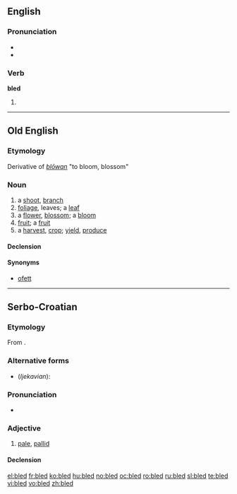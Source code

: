 ==English==

===Pronunciation===
* {{IPA|/ˈbled/}}
* {{rhymes|ɛd}}

===Verb===
'''bled'''

# {{past of|[[bleed]]}}

----

==Old English==

===Etymology===
Derivative of ''[[blowan|blōwan]]'' "to bloom, blossom"

===Noun===
{{infl|ang|noun|cat=nouns|head=blēd|g=f}}

# a [[shoot]], [[branch]]
# [[foliage]], leaves; a [[leaf]]
# a [[flower]], [[blossom]]; a [[bloom]]
# [[fruit]]; a [[fruit]]
# a [[harvest]], [[crop]]; [[yield]], [[produce]]

====Declension====
{{ang-decl-noun|blēd|blēda|blēde|blēda|blēde|blēda|blēde|blēdum}}

====Synonyms====
* [[ofett]]

----

==Serbo-Croatian==

===Etymology===
From {{proto|Slavic|blědъ|lang=sh}}.

===Alternative forms===
* (''Ijekavian''): {{l|sh|blijed|blijȇd}}

===Pronunciation===
* {{IPA|/blêːd/|lang=sh}}

===Adjective===
{{sh-adjective|head=blȇd|def=bledi|def_a=blȇdī|comp=bleđi|comp_a=blȅđī|r|блед|бле̑д}}

# [[pale]], [[pallid]]

====Declension====
{{sh-adj-full|bled|o|bleđ|e}}

[[el:bled]]
[[fr:bled]]
[[ko:bled]]
[[hu:bled]]
[[no:bled]]
[[oc:bled]]
[[ro:bled]]
[[ru:bled]]
[[sl:bled]]
[[te:bled]]
[[vi:bled]]
[[vo:bled]]
[[zh:bled]]